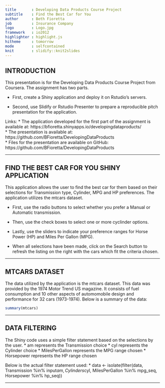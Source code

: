 ```yaml
---
title       : Developing Data Products Course Project
subtitle    : Find the Best Car for You
author      : Beth Fioretta
job         : Insurance Company
logo        : Logo.jpg
framework   : io2012        
highlighter : highlight.js  
hitheme     : tomorrow       
mode        : selfcontained 
knit        : slidify::knit2slides
---
```


## INTRODUCTION
This presentation is for the Developing Data Products Course Project from Coursera. The assignment has two parts. 

* First, create a Shiny application and deploy it on Rstudio's servers. 

* Second, use Slidify or Rstudio Presenter to prepare a reproducible pitch presentation for the application.  


Links:
* The application developed for the first part of the assignment is available at: https://bfioretta.shinyapps.io/developingdataproducts/  
* The presentation is available at: https://github.com/BFioretta/DevelopingDataProducts  
* Files for the presentation are available on GitHub: https://github.com/BFioretta/DevelopingDataProducts

---

## FIND THE BEST CAR FOR YOU SHINY APPLICATION
This application allows the user to find the best car for them based on their selections for Transmission type, Cylinder, MPG and HP preferences.  The application utilizes the mtcars dataset.  

* First, use the radio buttons to select whether you prefer a Manual or Automatic transmission.
* Then, use the check boxes to select one or more cyclinder options.
* Lastly, use the sliders to indicate your preference ranges for Horse Power (HP) and Miles Per Gallon (MPG).

* When all selections have been made, click on the Search button to refresh the listing on the right with the cars which fit the criteria chosen.

---

## MTCARS DATASET
The data utilized by the application is the mtcars dataset.  This data was provided by the 1974 Motor Trend US magazine.  It consists of fuel consumption and 10 other aspects of automomobile design and performance for 32 cars (1973-1974).
Below is a summary of the data:
```r
summary(mtcars)
```

---

## DATA FILTERING
The Shiny code uses a simple filter statement based on the selections by the user.
* am represents the Transmission choice
* cyl represents the Cylinder choice
* MilesPerGallon represents the MPG range chosen
* Horsepower represents the HP range chosen

Below is the actual filter statement used:
* data <- isolate(filter(data, Transmission %in% input$am, Cylinders %in% input$cyl, MilesPerGallon %in% mpg_seq, Horsepower %in% hp_seq))

---


